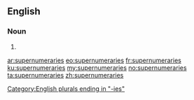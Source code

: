==English==

===Noun===
{{head|en|plural}}

# {{plural of|supernumerary|lang=en|nocat=1}}

[[Category:English plurals ending in "-ies"]]

[[ar:supernumeraries]]
[[eo:supernumeraries]]
[[fr:supernumeraries]]
[[ku:supernumeraries]]
[[my:supernumeraries]]
[[no:supernumeraries]]
[[ta:supernumeraries]]
[[zh:supernumeraries]]